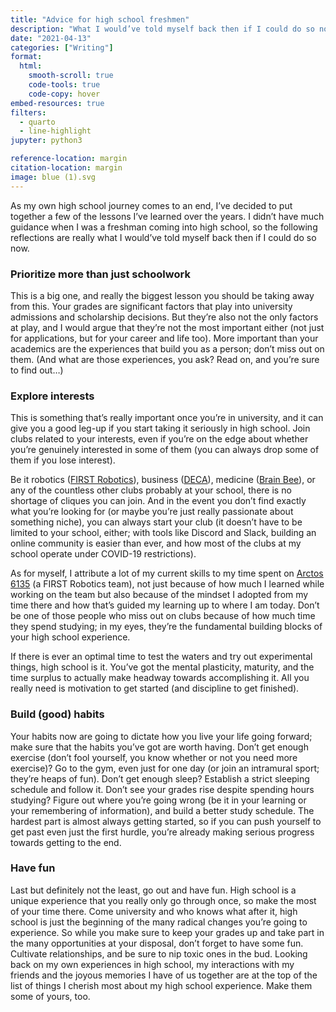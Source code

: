 ```yaml
---
title: "Advice for high school freshmen"
description: "What I would’ve told myself back then if I could do so now"
date: "2021-04-13"
categories: ["Writing"]
format:
  html:
    smooth-scroll: true
    code-tools: true
    code-copy: hover
embed-resources: true
filters:
  - quarto
  - line-highlight
jupyter: python3

reference-location: margin
citation-location: margin
image: blue (1).svg
---
```


As my own high school journey comes to an end, I’ve decided to put together a few of the lessons I’ve learned over the years. I didn't have much guidance when I was a freshman coming into high school, so the following reflections are really what I would’ve told myself back then if I could do so now.

### Prioritize more than just schoolwork 

This is a big one, and really the biggest lesson you should be taking away from this. Your grades are significant factors that play into university admissions and scholarship decisions. But they’re also not the only factors at play, and I would argue that they’re not the most important either (not just for applications, but for your career and life too). More important than your academics are the experiences that build you as a person; don't miss out on them. (And what are those experiences, you ask? Read on, and you’re sure to find out...)

### Explore interests

This is something that's really important once you’re in university, and it can give you a good leg-up if you start taking it seriously in high school. Join clubs related to your interests, even if you’re on the edge about whether you’re genuinely interested in some of them (you can always drop some of them if you lose interest).

Be it robotics ([FIRST Robotics](https://www.firstroboticscanada.org/)), business ([DECA](https://deca.ca/)), medicine ([Brain Bee](https://brainbee.ca/)), or any of the countless other clubs probably at your school, there is no shortage of cliques you can join. And in the event you don't find exactly what you’re looking for (or maybe you’re just really passionate about something niche), you can always start your club (it doesn't have to be limited to your school, either; with tools like Discord and Slack, building an online community is easier than ever, and how most of the clubs at my school operate under COVID-19 restrictions).

As for myself, I attribute a lot of my current skills to my time spent on [Arctos 6135](https://www.arctos6135.com/) (a FIRST Robotics team), not just because of how much I learned while working on the team but also because of the mindset I adopted from my time there and how that’s guided my learning up to where I am today. Don't be one of those people who miss out on clubs because of how much time they spend studying; in my eyes, they’re the fundamental building blocks of your high school experience.

If there is ever an optimal time to test the waters and try out experimental things, high school is it. You’ve got the mental plasticity, maturity, and the time surplus to actually make headway towards accomplishing it. All you really need is motivation to get started (and discipline to get finished).

### Build (good) habits

Your habits now are going to dictate how you live your life going forward; make sure that the habits you’ve got are worth having. Don't get enough exercise (don't fool yourself, you know whether or not you need more exercise)? Go to the gym, even just for one day (or join an intramural sport; they’re heaps of fun). Don't get enough sleep? Establish a strict sleeping schedule and follow it. Don't see your grades rise despite spending hours studying? Figure out where you’re going wrong (be it in your learning or your remembering of information), and build a better study schedule. The hardest part is almost always getting started, so if you can push yourself to get past even just the first hurdle, you’re already making serious progress towards getting to the end.

### Have fun

Last but definitely not the least, go out and have fun. High school is a unique experience that you really only go through once, so make the most of your time there. Come university and who knows what after it, high school is just the beginning of the many radical changes you’re going to experience. So while you make sure to keep your grades up and take part in the many opportunities at your disposal, don't forget to have some fun. Cultivate relationships, and be sure to nip toxic ones in the bud. Looking back on my own experiences in high school, my interactions with my friends and the joyous memories I have of us together are at the top of the list of things I cherish most about my high school experience. Make them some of yours, too.